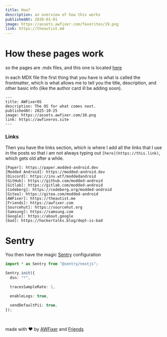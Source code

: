 ```yaml
---
title: How?
description: an overview of how this works
publishedAt: 2030-01-01
image: https://assets.awfixer.com/favorites/19.png
link: https://theautist.md
---
```


[here]: https://github.com/awfixer/theautist/blob/main/app/projects/posts/how.mdx
[AWFixer]: https://theautist.me
[Friends]: https://awfixer.com
[Sentry]: https://sentry.io

# How these pages work

so the pages are .mdx files, and this one is located [here]

in each MDX file the first thing that you have is what is called the frontmatter, which is what allows me to tell you the title, description, and other basic info (like the author card ill be adding soon).

```
---
title: AWFixerOS
description: The OS for what comes next.
publishedAt: 2025-10-25
image: https://assets.awfixer.com/10.png
link: https://awfixeros.site
---
```

### Links

Then you have the links section, which is where I add all the links that I use in the posts so that i am not always typing out `[here](https://this.link)`, which gets old after a while.

```
[Paper]: https://paper.modded-android.dev
[Modded Android]: https://modded-android.dev
[Discord]: https://inv.wtf/moddedandroid
[GitHub]: https://github.com/modded-android
[Gitlab]: https://gitlab.com/modded-android
[Codeberg]: https://codeberg.org/modded-android
[Gitea]: https://gitea.com/modded-android
[AWFixer]: https://theautist.me
[Friends]: https://awfixer.com
[Sourcehut]: https://sourcehut.org
[Samsung]: https://samsung.com
[Google]: https://about.google
[bad]: https://hackertalks.blog/dept-is-bad
```

# Sentry

You then have the magic [Sentry] configuration

```Typescript
import * as Sentry from "@sentry/nextjs";

Sentry.init({
  dsn: "*",

  tracesSampleRate: 1,

  enableLogs: true,

  sendDefaultPii: true,
});
```




<br/>

made with ❤️ by [AWFixer] and [Friends]
